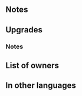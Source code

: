 {{SkillPage Tabs}}{{Weapon Infobox
|tagid=SID_ペイン＋
|weaponType=Staff
|altWeaponName=Pain Plus
|might=10
|range=2
|effect=Deals 10 damage to target and foes within 2 spaces of target after combat.
|cost=300
|exclusive=0
|statModifiers=0,10,0,0,0
|required=Pain
|refinePaths=default
|refineSP=350
|refineMedals=500
|refineStones=50
|effectSkill1=Calculates damage from staff like other weapons.
|iconSkill1=Wrathful Staff W.png
|tagidExtraSkill1=神
|effectSkill2=Foe cannot counterattack.
|iconSkill2=Dazzling Staff W.png
|tagidExtraSkill2=幻
|properties=
}}
==Notes==
{{Out of Combat Damage}}
==Upgrades==
{{Weapon Upgrade List}}
===Notes===
{{Staff Plus Refines}}
==List of owners==
{{Skill Hero List}}
==In other languages==
{{OtherLanguages
|japanese=ペイン＋
|german=Schmerz+
|spanishEU=Dolor +
|spanishLA=Dolor +
|french=Hémorragie +
|italian=Dolore+
|chineseTW=疼痛＋
|portuguese=Dor+
}}
{{Weapons Navbox}}